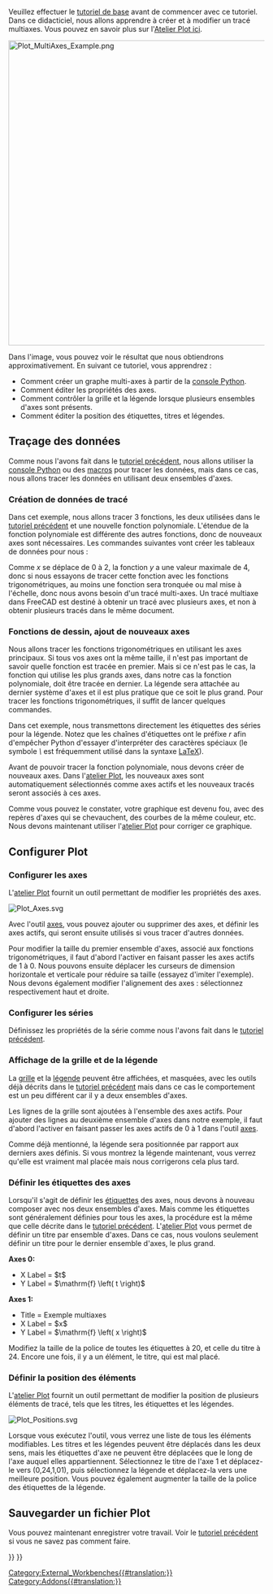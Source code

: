 <languages/>

<div class="mw-translate-fuzzy">
{{TutorialInfo/fr
|Topic=Atelier Plot
|Level=Intermediaire
|Time=
|Author=
|FCVersion=0.19
|Files=
}}
</div>

Veuillez effectuer le [[Plot_Basic_tutorial/fr|tutoriel de base]] avant de commencer avec ce tutoriel. Dans ce didacticiel, nous allons apprendre à créer et à modifier un tracé multiaxes. Vous pouvez en savoir plus sur l'[[Plot_Workbench/fr|Atelier Plot ici]].

[[Image:Plot_MultiAxes_Example.png|600px]]
{{Caption|Exemple de tracé multiaxe}}

Dans l'image, vous pouvez voir le résultat que nous obtiendrons approximativement. En suivant ce tutoriel, vous apprendrez :
* Comment créer un graphe multi-axes à partir de la [[Python_console/fr|console Python]].
* Comment éditer les propriétés des axes.
* Comment contrôler la grille et la légende lorsque plusieurs ensembles d'axes sont présents.
* Comment éditer la position des étiquettes, titres et légendes.

<span id="Plotting_data"></span>
==Traçage des données==

Comme nous l'avons fait dans le [[Plot_Basic_tutorial/fr|tutoriel précédent]], nous allons utiliser la [[Python_console/fr|console Python]] ou des [[Macros/fr|macros]] pour tracer les données, mais dans ce cas, nous allons tracer les données en utilisant deux ensembles d'axes.

<span id="Creating_plot_data"></span>
===Création de données de tracé===

Dans cet exemple, nous allons tracer 3 fonctions, les deux utilisées dans le [[Plot_Basic_tutorial/fr|tutoriel précédent]] et une nouvelle fonction polynomiale. L'étendue de la fonction polynomiale est différente des autres fonctions, donc de nouveaux axes sont nécessaires. Les commandes suivantes vont créer les tableaux de données pour nous :

{{Code|code=
import math
p = range(0,1001)
x = [2.0*xx/1000.0 for xx in p]
y = [xx**2.0 for xx in x]
t = [tt/1000.0 for tt in p]
s = [math.sin(math.pi*2.0*tt) for tt in t]
c = [math.cos(math.pi*2.0*tt) for tt in t]
}}

Comme ''x'' se déplace de 0 à 2, la fonction ''y'' a une valeur maximale de 4, donc si nous essayons de tracer cette fonction avec les fonctions trigonométriques, au moins une fonction sera tronquée ou mal mise à l'échelle, donc nous avons besoin d'un tracé multi-axes. Un tracé multiaxe dans FreeCAD est destiné à obtenir un tracé avec plusieurs axes, et non à obtenir plusieurs tracés dans le même document.

<span id="Drawing_functions,_adding_new_axes"></span>
===Fonctions de dessin, ajout de nouveaux axes===

Nous allons tracer les fonctions trigonométriques en utilisant les axes principaux. Si tous vos axes ont la même taille, il n'est pas important de savoir quelle fonction est tracée en premier. Mais si ce n'est pas le cas, la fonction qui utilise les plus grands axes, dans notre cas la fonction polynomiale, doit être tracée en dernier. La légende sera attachée au dernier système d'axes et il est plus pratique que ce soit le plus grand. Pour tracer les fonctions trigonométriques, il suffit de lancer quelques commandes.

{{Code|code=
try:
    from FreeCAD.Plot import Plot
except ImportError:
    from freecad.plot import Plot

Plot.plot(t,s,r"$\sin\left( 2 \pi t \right)$")
Plot.plot(t,c,r"$\cos\left( 2 \pi t \right)$")
}}

<div class="mw-translate-fuzzy">
Dans cet exemple, nous transmettons directement les étiquettes des séries pour la légende. Notez que les chaînes d'étiquettes ont le préfixe ''r'' afin d'empêcher Python d'essayer d'interpréter des caractères spéciaux (le symbole ''\'' est fréquemment utilisé dans la syntaxe [http://www.latex-project.org LaTeX]).
</div>

Avant de pouvoir tracer la fonction polynomiale, nous devons créer de nouveaux axes. Dans l'[[Plot_Workbench/fr|atelier Plot]], les nouveaux axes sont automatiquement sélectionnés comme axes actifs et les nouveaux tracés seront associés à ces axes.

{{Code|code=
Plot.addNewAxes()
Plot.plot(x,y,r"$x^2$")
}}

Comme vous pouvez le constater, votre graphique est devenu fou, avec des repères d'axes qui se chevauchent, des courbes de la même couleur, etc. Nous devons maintenant utiliser l'[[Plot_Workbench/fr|atelier Plot]] pour corriger ce graphique.

<span id="Configuring_plot"></span>
==Configurer Plot==

<span id="Configuring_axes"></span>
===Configurer les axes===

L'[[Plot_Workbench/fr|atelier Plot]] fournit un outil permettant de modifier les propriétés des axes.

[[Image:Plot_Axes.svg‎]]
{{Caption|Icône de l'outil de configuration des axes}}

Avec l'outil [[Plot_Axes/fr|axes]], vous pouvez ajouter ou supprimer des axes, et définir les axes actifs, qui seront ensuite utilisés si vous tracer d'autres données.

Pour modifier la taille du premier ensemble d'axes, associé aux fonctions trigonométriques, il faut d'abord l'activer en faisant passer les axes actifs de 1 à 0. Nous pouvons ensuite déplacer les curseurs de dimension horizontale et verticale pour réduire sa taille (essayez d'imiter l'exemple). Nous devons également modifier l'alignement des axes : sélectionnez respectivement haut et droite.

<span id="Configuring_series"></span>
===Configurer les séries===

Définissez les propriétés de la série comme nous l'avons fait dans le [[Plot_Basic_tutorial/fr|tutoriel précédent]].

<span id="Showing_grid_and_legend"></span>
===Affichage de la grille et de la légende===

La [[Plot_Grid/fr|grille]] et la [[Plot_Legend/fr|légende]] peuvent être affichées, et masquées, avec les outils déjà décrits dans le [[Plot_Basic_tutorial/fr|tutoriel précédent]] mais dans ce cas le comportement est un peu différent car il y a deux ensembles d'axes.

Les lignes de la grille sont ajoutées à l'ensemble des axes actifs. Pour ajouter des lignes au deuxième ensemble d'axes dans notre exemple, il faut d'abord l'activer en faisant passer les axes actifs de 0 à 1 dans l'outil [[Plot_Axes/fr|axes]].

Comme déjà mentionné, la légende sera positionnée par rapport aux derniers axes définis. Si vous montrez la légende maintenant, vous verrez qu'elle est vraiment mal placée mais nous corrigerons cela plus tard.

<span id="Setting_axes_labels"></span>
===Définir les étiquettes des axes===

Lorsqu'il s'agit de définir les [[Plot_Labels/fr|étiquettes]] des axes, nous devons à nouveau composer avec nos deux ensembles d'axes. Mais comme les étiquettes sont généralement définies pour tous les axes, la procédure est la même que celle décrite dans le [[Plot_Basic_tutorial/fr|tutoriel précédent]]. L'[[Plot_Workbench/fr|atelier Plot]] vous permet de définir un titre par ensemble d'axes. Dans ce cas, nous voulons seulement définir un titre pour le dernier ensemble d'axes, le plus grand.

'''Axes 0:'''
* X Label = $t$
* Y Label = $\mathrm{f} \left( t \right)$
'''Axes 1:'''
* Title = Exemple multiaxes
* X Label = $x$
* Y Label = $\mathrm{f} \left( x \right)$

Modifiez la taille de la police de toutes les étiquettes à 20, et celle du titre à 24. Encore une fois, il y a un élément, le titre, qui est mal placé.

<span id="Setting_elements_position"></span>
===Définir la position des éléments===

L'[[Plot_Workbench/fr|atelier Plot]] fournit un outil permettant de modifier la position de plusieurs éléments de tracé, tels que les titres, les étiquettes et les légendes.

[[Image:Plot_Positions.svg]]
{{Caption|Icône de l'éditeur de position}}

Lorsque vous exécutez l'outil, vous verrez une liste de tous les éléments modifiables. Les titres et les légendes peuvent être déplacés dans les deux sens, mais les étiquettes d'axe ne peuvent être déplacées que le long de l'axe auquel elles appartiennent. Sélectionnez le titre de l'axe 1 et déplacez-le vers (0,24,1,01), puis sélectionnez la légende et déplacez-la vers une meilleure position. Vous pouvez également augmenter la taille de la police des étiquettes de la légende.

<span id="Saving_plot"></span>
==Sauvegarder un fichier Plot==

Vous pouvez maintenant enregistrer votre travail. Voir le [[Plot_Basic_tutorial/fr|tutoriel précédent]] si vous ne savez pas comment faire.


{{Plot_Tools_navi{{#translation:}}}}
{{Userdocnavi{{#translation:}}}}
[[Category:External_Workbenches{{#translation:}}]]
[[Category:Addons{{#translation:}}]]
